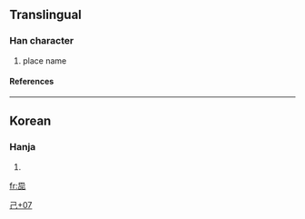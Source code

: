 ==Translingual==
===Han character===
{{Han char|rn=49|rad=己|as=07|sn=10|four=|canj=日山口心 (AURP)}}
# place name
====References====
{{Han ref|kx=0327.101|dj=0631.190|hdz=10624.041|uh=5DFC|ud=24060}}

----
==Korean==
===Hanja===
{{ko-hanja|hangeul=[[팟]]|rv=pat|mr=p'at}}
# {{defn|Korean}}



[[Category:Korean-only CJKV Characters|己+07]]

[[fr:巼]]